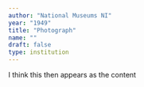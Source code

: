 ```yaml
---
author: "National Museums NI"
year: "1949"
title: "Photograph"
name: ""
draft: false
type: institution
---
```

I think this then appears as the content
